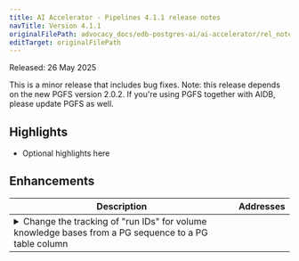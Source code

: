 ```yaml
---
title: AI Accelerator - Pipelines 4.1.1 release notes
navTitle: Version 4.1.1
originalFilePath: advocacy_docs/edb-postgres-ai/ai-accelerator/rel_notes/src/rel_notes_4.1.1.yml
editTarget: originalFilePath
---
```


Released: 26 May 2025

This is a minor release that includes bug fixes.
Note: this release depends on the new PGFS version 2.0.2. If you're using PGFS together with AIDB, please update PGFS as well.

## Highlights

- Optional highlights here

## Enhancements

<table class="table w-100"><thead><tr><th>Description</th><th width="10%">Addresses</th></tr></thead><tbody>
<tr><td><details><summary>Change the tracking of &quot;run IDs&quot; for volume knowledge bases from a PG sequence to a PG table column</summary><hr/><p>Knowledge bases with volume source need to assign an incrementing ID to each listing done on the source.
This is necessary to detect when a listing is complete and recognize which previously seen objects were not encountered any more.
In this release the method for tracking run IDs is changed to a table column since the Postgres sequence used before did not
work on Postgres Distributed (PGD) clusters.</p>
</details></td><td></td></tr>
</tbody></table>


